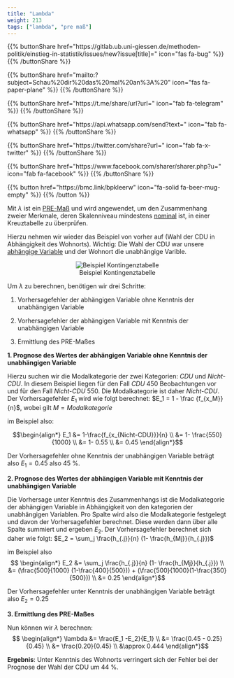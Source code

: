 ```yaml
---
title: "Lambda"
weight: 213
tags: ["lambda", "pre maß"]
---
```


{{% buttonShare href=\"https\:\/\/gitlab.ub.uni-giessen.de\/methoden-politik\/einstieg-in-statistik\/issues\/new?issue[title]=\" icon=\"fas fa-bug\" %}} {{% /buttonShare %}} 

{{% buttonShare href=\"mailto\:?subject=Schau\%20dir\%20das\%20mal\%20an\%3A\%20\" icon=\"fas fa-paper-plane\" %}} {{% /buttonShare %}}

{{% buttonShare href=\"https\:\/\/t.me\/share\/url?url=\" icon=\"fab fa-telegram\" %}} {{% /buttonShare %}}

{{% buttonShare href=\"https\:\/\/api.whatsapp.com\/send?text=\" icon=\"fab fa-whatsapp\" %}} {{% /buttonShare %}}

{{% buttonShare href=\"https\:\/\/twitter.com\/share?url=\" icon=\"fab fa-x-twitter\" %}} {{% /buttonShare %}}

{{% buttonShare href=\"https\:\/\/www.facebook.com\/sharer\/sharer.php?u=\" icon=\"fab fa-facebook\" %}} {{% /buttonShare %}}

{{% button href=\"https\:\/\/bmc.link\/bpkleerw\" icon=\"fa-solid fa-beer-mug-empty\" %}} {{% /button %}}

Mit $\lambda$ ist ein [PRE-Maß](../../../glossar/premass/index.html) und wird angewendet, um den Zusammenhang zweier Merkmale, deren Skalenniveau mindestens [nominal](../../../glossar/nominalskala/index.html) ist, in einer Kreuztabelle zu überprüfen. 

Hierzu nehmen wir wieder das Beispiel von vorher auf (Wahl der CDU in Abhängigkeit des Wohnorts). Wichtig: Die Wahl der CDU war unsere [abhängige Variable](../../../glossar/abhaengigevariable/index.html) und der Wohnort die unabhängige Varible.

<center>

![Beispiel Kontingenztabelle](../images/chi-kontingenz.png){Width=50%}

</center>

Um $\lambda$ zu berechnen, benötigen wir drei Schritte:

1. Vorhersagefehler der abhängigen Variable ohne Kenntnis der unabhängigen Variable

2. Vorhersagefehler der abhängigen Variable mit Kenntnis der unabhängigen Variable

3. Ermittlung des PRE-Maßes

**1. Prognose des Wertes der abhängigen Variable ohne Kenntnis der unabhängigen Variable**
<br>

Hierzu suchen wir die Modalkategorie der zwei Kategorien: *CDU* und *Nicht-CDU*. In diesem Beispiel liegen für den Fall *CDU* 450 Beobachtungen vor und für den Fall *Nicht-CDU* 550. Die Modalkategorie ist daher *Nicht-CDU*.
Der Vorhersagefehler $E_1$ wird wie folgt berechnet: 
$E_1 = 1 - \frac {f_{x_M}}{n}$, wobei gilt $M = Modalkategorie$

im Beispiel also: 

$$\begin{align*} E_1 &= 1-\frac{f_{x_{Nicht-CDU}}}{n} \\ &= 1- \frac{550}{1000} \\ &= 1- 0.55 \\ &= 0.45 \end{align*}$$

Der Vorhersagefehler ohne Kenntnis der unabhängigen Variable beträgt also $E_1 = 0.45$ also 45 %.

**2. Prognose des Wertes der abhängigen Variable mit Kenntnis der unabhängigen Variable**
<br>

Die Vorhersage unter Kenntnis des Zusammenhangs ist die Modalkategorie der abhängigen Variable in Abhängigkeit von den kategorien der unabhängigen Variablen. Pro Spalte wird also die Modalkategorie festgelegt und davon der Vorhersagefehler berechnet. Diese werden dann über alle Spalte summiert und ergeben $E_2$. Der Vorhersagefehler berechnet sich daher wie folgt:
$E_2 = \sum_j \frac{h_{.j}}{n} (1- \frac{h_{Mj}}{h_{.j}})$

im Beispiel also 
$$ \begin{align*} E_2 &= \sum_j \frac{h_{.j}}{n} (1- \frac{h_{Mj}}{h_{.j}}) \\ &=  (\frac{500}{1000} (1-\frac{400}{500})) + (\frac{500}{1000}(1-\frac{350}{500})) \\ &= 0.25 \end{align*}$$

Der Vorhersagefehler unter Kenntnis der unabhängigen Variable beträgt also $E_2 = 0.25$

**3. Ermittlung des PRE-Maßes**
<br>

Nun können wir $\lambda$ berechnen:
$$ \begin{align*} \lambda &= \frac{E_1 -E_2}{E_1} \\ &= \frac{0.45 - 0.25}{0.45} \\ &= \frac{0.20}{0.45} \\ &\approx 0.444 \end{align*}$$

**Ergebnis**: Unter Kenntnis des Wohnorts verringert sich der Fehler bei der Prognose der Wahl der CDU um 44 %.
